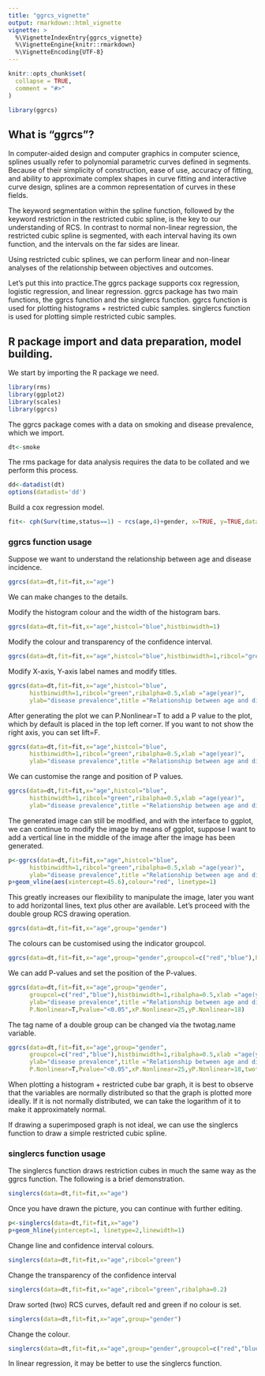 ---
title: "ggrcs_vignette"
output: rmarkdown::html_vignette
vignette: >
  %\VignetteIndexEntry{ggrcs_vignette}
  %\VignetteEngine{knitr::rmarkdown}
  %\VignetteEncoding{UTF-8}
---

```{r, include = FALSE}
knitr::opts_chunk$set(
  collapse = TRUE,
  comment = "#>"
)
```

```{r setup}
library(ggrcs)
```

## What is "ggrcs"?

In computer-aided design and computer graphics in computer science, splines usually refer to polynomial parametric curves defined in segments. Because of their simplicity of construction, ease of use, accuracy of fitting, and ability to approximate complex shapes in curve fitting and interactive curve design, splines are a common representation of curves in these fields.

The keyword segmentation within the spline function, followed by the keyword restriction in the restricted cubic spline, is the key to our understanding of RCS. In contrast to normal non-linear regression, the restricted cubic spline is segmented, with each interval having its own function, and the intervals on the far sides are linear.

Using restricted cubic splines, we can perform linear and non-linear analyses of the relationship between objectives and outcomes.

Let's put this into practice.The ggrcs package supports cox regression, logistic regression, and linear regression. ggrcs package has two main functions, the ggrcs function and the singlercs function. ggrcs function is used for plotting histograms + restricted cubic samples. singlercs function is used for plotting simple restricted cubic samples.

## R package import and data preparation, model building.

We start by importing the R package we need.

```{r message=FALSE, warning=FALSE}
library(rms)
library(ggplot2)
library(scales)
library(ggrcs)
```

The ggrcs package comes with a data on smoking and disease prevalence, which we import.

```{r paged.print=FALSE}
dt<-smoke
```

The rms package for data analysis requires the data to be collated and we perform this process.

```{r}
dd<-datadist(dt)
options(datadist='dd')
```

Build a cox regression model.

```{r}
fit<- cph(Surv(time,status==1) ~ rcs(age,4)+gender, x=TRUE, y=TRUE,data=dt)
```

### ggrcs function usage

Suppose we want to understand the relationship between age and disease incidence.

```{r}
ggrcs(data=dt,fit=fit,x="age")
```

We can make changes to the details.

Modify the histogram colour and the width of the histogram bars.

```{r}
ggrcs(data=dt,fit=fit,x="age",histcol="blue",histbinwidth=1)
```

Modify the colour and transparency of the confidence interval.

```{r}
ggrcs(data=dt,fit=fit,x="age",histcol="blue",histbinwidth=1,ribcol="green",ribalpha=0.5)
```

Modify X-axis, Y-axis label names and modify titles.

```{r}
ggrcs(data=dt,fit=fit,x="age",histcol="blue",
      histbinwidth=1,ribcol="green",ribalpha=0.5,xlab ="age(year)",
      ylab="disease prevalence",title ="Relationship between age and disease prevalence.",liftname="Probability density")
```

After generating the plot we can P.Nonlinear=T to add a P value to the plot, which by default is placed in the top left corner. If you want to not show the right axis, you can set lift=F.

```{r}
ggrcs(data=dt,fit=fit,x="age",histcol="blue",
      histbinwidth=1,ribcol="green",ribalpha=0.5,xlab ="age(year)",
      ylab="disease prevalence",title ="Relationship between age and disease prevalence.",liftname="Probability density",lift=F,P.Nonlinear=T)

```

We can customise the range and position of P values.

```{r}
ggrcs(data=dt,fit=fit,x="age",histcol="blue",
      histbinwidth=1,ribcol="green",ribalpha=0.5,xlab ="age(year)",
      ylab="disease prevalence",title ="Relationship between age and disease prevalence.",liftname="Probability density",lift=F,P.Nonlinear=T,Pvalue="<0.05")
```

The generated image can still be modified, and with the interface to ggplot, we can continue to modify the image by means of ggplot, suppose I want to add a vertical line in the middle of the image after the image has been generated.

```{r}
p<-ggrcs(data=dt,fit=fit,x="age",histcol="blue",
      histbinwidth=1,ribcol="green",ribalpha=0.5,xlab ="age(year)",
      ylab="disease prevalence",title ="Relationship between age and disease prevalence.",liftname="Probability density",lift=F,P.Nonlinear=T,Pvalue="<0.05")
p+geom_vline(aes(xintercept=45.6),colour="red", linetype=1)
```

This greatly increases our flexibility to manipulate the image, later you want to add horizontal lines, text plus other are available. Let's proceed with the double group RCS drawing operation.

```{r}
ggrcs(data=dt,fit=fit,x="age",group="gender")

```

The colours can be customised using the indicator groupcol.

```{r}
ggrcs(data=dt,fit=fit,x="age",group="gender",groupcol=c("red","blue"),histbinwidth=1)

```

We can add P-values and set the position of the P-values.

```{r}
ggrcs(data=dt,fit=fit,x="age",group="gender",
      groupcol=c("red","blue"),histbinwidth=1,ribalpha=0.5,xlab ="age(year)",
      ylab="disease prevalence",title ="Relationship between age and disease prevalence.",leftaxislimit=c(0,1),liftname="Probability density",
      P.Nonlinear=T,Pvalue="<0.05",xP.Nonlinear=25,yP.Nonlinear=18)

```

The tag name of a double group can be changed via the twotag.name variable.


```{r}
ggrcs(data=dt,fit=fit,x="age",group="gender",
      groupcol=c("red","blue"),histbinwidth=1,ribalpha=0.5,xlab ="age(year)",
      ylab="disease prevalence",title ="Relationship between age and disease prevalence.",leftaxislimit=c(0,1),liftname="Probability density",
      P.Nonlinear=T,Pvalue="<0.05",xP.Nonlinear=25,yP.Nonlinear=18,twotag.name= c("m","f"))
```

When plotting a histogram + restricted cube bar graph, it is best to observe that the variables are normally distributed so that the graph is plotted more ideally. If it is not normally distributed, we can take the logarithm of it to make it approximately normal.

If drawing a superimposed graph is not ideal, we can use the singlercs function to draw a simple restricted cubic spline.

### singlercs function usage

The singlercs function draws restriction cubes in much the same way as the ggrcs function. The following is a brief demonstration.

```{r}
singlercs(data=dt,fit=fit,x="age")
```

Once you have drawn the picture, you can continue with further editing.

```{r}
p<-singlercs(data=dt,fit=fit,x="age")
p+geom_hline(yintercept=1, linetype=2,linewidth=1)
```

Change line and confidence interval colours.

```{r}
singlercs(data=dt,fit=fit,x="age",ribcol="green")
```

Change the transparency of the confidence interval

```{r}
singlercs(data=dt,fit=fit,x="age",ribcol="green",ribalpha=0.2)
```

Draw sorted (two) RCS curves, default red and green if no colour is set.

```{r}
singlercs(data=dt,fit=fit,x="age",group="gender")

```

Change the colour.

```{r}
singlercs(data=dt,fit=fit,x="age",group="gender",groupcol=c("red","blue"))
```

In linear regression, it may be better to use the singlercs function.
